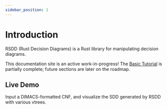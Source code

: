 ```yaml
---
sidebar_position: 1
---
```



# Introduction

RSDD (Rust Decision Diagrams) is a Rust library for manipulating decision diagrams.

This documentation site is an active work-in-progress! The [Basic Tutorial](category/tutorial-basics/) is partially complete; future sections are later on the roadmap.

## Live Demo

Input a DIMACS-formatted CNF, and visualize the SDD generated by RSDD with various vtrees.

<SDD />
